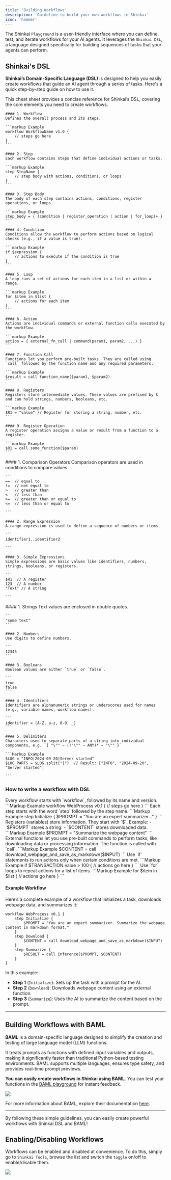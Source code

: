 ```yaml
---
title: 'Building Workflows'
description: 'Guideline to build your own workflows in Shinkai'
icon: 'hammer'
---
```


The Shinkai `Playground` is a user-friendly interface where you can define, test, and iterate workflows for your AI agents. 
It leverages the `Shinkai DSL`, a language designed specifically for building sequences of tasks that your agents can perform.


## Shinkai's DSL

**Shinkai’s Domain-Specific Language (DSL)** is designed to help you easily create workflows that guide an AI agent through a series of tasks. 
Here's a quick step-by-step guide on how to use it. 



<Expandable title="DSL Syntax Cheat Sheet">
    This cheat sheet provides a concise reference for Shinkai’s DSL, covering the core elements you need to create workflows.

    #### 1. Workflow
    Defines the overall process and its steps.

    ```markup Example
    workflow WorkflowName v1.0 {
        // steps go here
    }
    ```

    #### 2. Step
    Each workflow contains steps that define individual actions or tasks.

    ```markup Example
    step StepName {
        // step body with actions, conditions, or loops
    }
    ```

    #### 3. Step Body
    The body of each step contains actions, conditions, register operations, or loops.

    ```markup Example
    step_body = { (condition | register_operation | action | for_loop)+ }
    ```
    
    #### 4. Condition
    Conditions allow the workflow to perform actions based on logical checks (e.g., if a value is true).

    ```markup Example
    if $expression {
        // actions to execute if the condition is true
    }
    ```

    #### 5. Loop
    A loop runs a set of actions for each item in a list or within a range.

    ```markup Example
    for $item in $list {
        // actions for each item
    }
    ```

    #### 6. Action
    Actions are individual commands or external function calls executed by the workflow.

    ```markup Example
    action = { external_fn_call | command(param1, param2, ...) }
    ```

    #### 7. Function Call
    Functions let you perform pre-built tasks. They are called using `call` followed by the function name and any required parameters.

    ```markup Example
    $result = call function_name($param1, $param2)
    ```

    #### 8. Registers
    Registers store intermediate values. These values are prefixed by $ and can hold strings, numbers, booleans, etc.

    ```markup Example
    $R1 = "value" // Register for storing a string, number, etc.
    ```

    #### 9. Register Operation
    A register operation assigns a value or result from a function to a register.

    ```markup Example
    $R1 = call some_function($param)
    ```

  </Expandable>

 <Expandable title="Expression Components">
    #### 1. Comparison Operators
    Comparison operators are used in conditions to compare values.

    ```
    ==  // equal to
    !=  // not equal to
    >   // greater than
    <   // less than
    >=  // greater than or equal to
    <=  // less than or equal to

    ```

    #### 2. Range Expression
    A range expression is used to define a sequence of numbers or items.

    ```
    identifier1..identifier2

    ```

    #### 3. Simple Expressions
    Simple expressions are basic values like identifiers, numbers, strings, booleans, or registers.

    ```
    $R1  // A register
    123  // A number
    "Text" // A string

    ```


 </Expandable>

 <Expandable title="Data Types and Literals">
    #### 1. Strings
    Text values are enclosed in double quotes.

    ```
    "some text"
    ```

    #### 2. Numbers
    Use digits to define numbers.

    ```
    12345
    ```

    #### 3. Booleans
    Boolean values are either `true` or `false`.

    ```
    true
    false
    ```

    #### 4. Identifiers
    Identifiers are alphanumeric strings or underscores used for names (e.g., variable names, workflow names).

    ```
    identifier = [A-Z, a-z, 0-9, _]
    ```

    #### 5. Delimiters
    Characters used to separate parts of a string into individual components, e.g. `{ "\"" ~ (!"\"" ~ ANY)* ~ "\"" }`

    ```Markup Example
    $LOG = "INFO|2024-09-20|Server started"
    $LOG_PARTS = $LOG.split("|")  // Result: ["INFO", "2024-09-20", "Server started"]

    ```

 </Expandable>

### How to write a workflow with DSL

<Steps titleSize="h3">
  <Step title="Defining a workflow">
    Every workflow starts with `workflow`, followed by its name and version.
    ```Markup Example
    workflow WebProcess v0.1 {
        // steps go here
    }
    ```
  </Step>
  <Step title="Adding Steps">
    Each step starts with the word `step` followed by the step name.
    ```Markup Example
    step Initialize {
        $PROMPT = "You are an expert summarizer..."
    }
    ```
  </Step>
  <Step title="Using Registers (Variables)">
    Registers (variables) store information. They start with `$`.
    Example:
        - `$PROMPT` stores a string.
        - `$CONTENT` stores downloaded data.
    ```Markup Example
        $PROMPT = "Summarize the webpage content"
    ```
  </Step>
  <Step title="Calling External Functions">
    External functions let you use pre-built commands to perform tasks, like downloading data or processing information. The function is called with `call`.
    ```Markup Example
        $CONTENT = call download_webpage_and_save_as_markdown($INPUT)
    ```
  </Step>
  <Step title="Conditions">
    Use `if` statements to run actions only when certain conditions are met.
    ```Markup Example
    if $TRANSACTION.value > 100 {
        // actions go here
    }
    ```
  </Step>
  <Step title="Loops">
    Use `for` loops to repeat actions for a list of items.
    ```Markup Example
    for $item in $list {
        // actions go here
    }
    ```
  </Step>

</Steps>

#### Example Workflow
Here’s a complete example of a workflow that initializes a task, downloads webpage data, and summarizes it:
```
workflow WebProcess v0.1 {
    step Initialize {
        $PROMPT = "You are an expert summarizer. Summarize the webpage content in markdown format."
    }
    step Download {
        $CONTENT = call download_webpage_and_save_as_markdown($INPUT)
    }
    step Summarize {
        $RESULT = call inference($PROMPT, $CONTENT)
    }
}
```
In this example:

- **Step 1** (`Initialize`): Sets up the task with a prompt for the AI.
- **Step 2** (`Download`): Downloads webpage content using an external function.
- **Step 3** (`Summarize`): Uses the AI to summarize the content based on the prompt.


------
## Building Workflows with BAML
**BAML** is a domain-specific language designed to simplify the creation and testing of large language model (LLM) functions. 

It treats prompts as functions with defined input variables and outputs, making it significantly faster than traditional Python-based testing environments. BAML supports multiple languages, ensures type safety, and provides real-time prompt previews. 

**You can easily create workflows in Shinkai using BAML**. You can test your functions in the [BAML playground](https://www.promptfiddle.com/) for instant feedback. 
<Frame>
  <img src="/images/baml.jpg"  style={{ borderRadius: '0.5rem' }}/>
</Frame>

<Tip>For more information about BAML, explore their documentation [here](https://docs.boundaryml.com/docs/get-started/what-is-baml).</Tip>

------
By following these simple guidelines, you can easily create powerful workflows with Shinkai DSL and BAML!

## Enabling/Disabling Workflows
Workflows can be enabled and disabled at convenience. To do this, simply go to `Shinkai Tools`, browse the list and switch the `toggle` on/off to enable/disable them. 

<Frame>
  <img src="/images/enable-tools.jpg"  style={{ borderRadius: '0.5rem' }}/>
</Frame>

